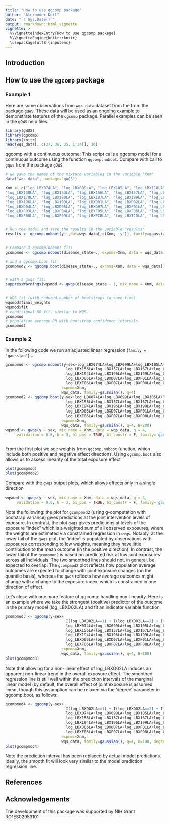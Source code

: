 ```yaml
---
title: "How to use qgcomp package"
author: "Alexander Keil"
date: "`r Sys.Date()`"
output: rmarkdown::html_vignette
vignette: >
  %\VignetteIndexEntry{How to use qgcomp package}
  %\VignetteEngine{knitr::knitr}
  \usepackage[utf8]{inputenc}
---
```


## Introduction

## How to use the `qgcomp` package

### Example 1

Here are some observations from  `wqs_data` dataset from the from the package `gQWS`. 
These data will be used as an ongoing example to demonstrate features of the
`qgcomp` package. Parallel examples can be seen in the `gQWS` help files.

```r
library(gWQS)
library(qgcomp)
library(knitr)
head(wqs_data[, c(37, 36, 35, 1:34)], 10)
```

qgcomp with a continuous outcome:
This script calls a qgcomp model for a continuous outcome using the function `qgcomp.noboot`.
Compare with call to `gqws` from the package `gQWS`.

```r

# we save the names of the mixture variables in the variable "Xnm"
data("wqs_data", package="gWQS")

Xnm <- c("log_LBX074LA", "log_LBX099LA", "log_LBX105LA", "log_LBX118LA",
"log_LBX138LA", "log_LBX153LA", "log_LBX156LA", "log_LBX157LA", "log_LBX167LA",
"log_LBX170LA", "log_LBX180LA", "log_LBX187LA", "log_LBX189LA", "log_LBX194LA",
"log_LBX196LA", "log_LBX199LA", "log_LBXD01LA", "log_LBXD02LA", "log_LBXD03LA",
"log_LBXD04LA", "log_LBXD05LA", "log_LBXD07LA", "log_LBXF01LA", "log_LBXF02LA",
"log_LBXF03LA", "log_LBXF04LA", "log_LBXF05LA", "log_LBXF06LA", "log_LBXF07LA",
"log_LBXF08LA", "log_LBXF09LA", "log_LBXPCBLA", "log_LBXTCDLA", "log_LBXHXCLA")


# Run the model and save the results in the variable "results"
results <- qgcomp.noboot(y~.,dat=wqs_data[,c(Xnm, 'y')], family=gaussian())


# Compare a qgcomp.noboot fit:
gcompmod <- qgcomp.noboot(disease_state~., expnms=Xnm, data = wqs_data[,c(Xnm, 'disease_state')], family=binomial(), q=4)

# and a qgcomp.boot fit:
gcompmod2 <- qgcomp.boot(disease_state~., expnms=Xnm, data = wqs_data[,c(Xnm, 'disease_state')], family=binomial(), q=4, B=200)


# with a gwqs fit:
suppressWarnings(wqsmod <- gwqs(disease_state ~ 1, mix_name = Xnm, data = wqs_data, q = 4, validation = 0.6, b = 3, b1_pos = F, b1_constr = F, family='binomial', seed=125))
     

# WQS fit (with reduced number of bootstraps to save time)
wqsmod$final_weights
wqsmod$fit
# conditional OR fit, similar to WQS
gcompmod
# population average RR with bootstrap confidence intervals
gcompmod2


```

### Example 2

In the following code we run an adjusted linear regression (`family = "gaussian"`)...

```r

gcompmod <- qgcomp.noboot(y~sex+log_LBX074LA+log_LBX099LA+log_LBX105LA+log_LBX118LA+log_LBX138LA+log_LBX153LA+
                           log_LBX156LA+log_LBX157LA+log_LBX167LA+log_LBX170LA+log_LBX180LA+log_LBX187LA+log_LBX189LA+
                           log_LBX194LA+log_LBX196LA+log_LBX199LA+log_LBXD01LA+log_LBXD02LA+log_LBXD03LA+log_LBXD04LA+
                           log_LBXD05LA+log_LBXD07LA+log_LBXF01LA+log_LBXF02LA+log_LBXF03LA+log_LBXF04LA+log_LBXF05LA+
                           log_LBXF06LA+log_LBXF07LA+log_LBXF08LA+log_LBXF09LA+log_LBXPCBLA+log_LBXTCDLA+log_LBXHXCLA,
                         expnms=Xnm,
                         wqs_data, family=gaussian(), q=4)
gcompmod2 <- qgcomp.boot(y~sex+log_LBX074LA+log_LBX099LA+log_LBX105LA+log_LBX118LA+log_LBX138LA+log_LBX153LA+
                           log_LBX156LA+log_LBX157LA+log_LBX167LA+log_LBX170LA+log_LBX180LA+log_LBX187LA+log_LBX189LA+
                           log_LBX194LA+log_LBX196LA+log_LBX199LA+log_LBXD01LA+log_LBXD02LA+log_LBXD03LA+log_LBXD04LA+
                           log_LBXD05LA+log_LBXD07LA+log_LBXF01LA+log_LBXF02LA+log_LBXF03LA+log_LBXF04LA+log_LBXF05LA+
                           log_LBXF06LA+log_LBXF07LA+log_LBXF08LA+log_LBXF09LA+log_LBXPCBLA+log_LBXTCDLA+log_LBXHXCLA,
                         expnms=Xnm,
                         wqs_data, family=gaussian(), q=4, B=200)
wqsmod <- gwqs(y ~ sex, mix_name = Xnm, data = wqs_data, q = 4, 
     validation = 0.6, b = 3, b1_pos = TRUE, b1_constr = F, family='gaussian', seed=125, plots=FALSE)
     

```

From the first plot we see weights from `qgcomp.noboot` function, which include both
positive and negative effect directions. Using `qgcomp.boot` also allows us to assess
linearity of the total exposure effect

```r
plot(gcompmod)
plot(gcompmod2)
```

Compare with the `gwqs` output plots, which allows effects only in a single direction

```r
wqsmod <- gwqs(y ~ sex, mix_name = Xnm, data = wqs_data, q = 4, 
     validation = 0.6, b = 3, b1_pos = TRUE, b1_constr = F, family='gaussian', seed=125, plots=TRUE)

```
Note the following: the plot for `gcompmod2` (using g-computation with bootstrap variance) gives predictions at the joint intervention levels of exposure. In contrast, the plot `gwqs` gives predictions at levels of the exposure "index" which is a weighted sum of all observed exposures, where the weights are estimated via constrained regression in `qwqs`. Notably, at the lower tail of the `qwqs` plot, the 'index' is populated by observations with exposures corresponding to low weights, meaning they have little contribution to the mean outcome (in the positive direction). In contrast, the lower tail of the `gcompmod2` is based on predicted risk at low joint exposures across all individuals. The two smoothed lines should not, in general, be expected to overlap. The `gcompmod2` plot reflects how population average outcomes are expected to change with joint exposure changes (on the quantile basis), whereas the `qwqs` reflects how average outcomes might change with a change to the exposure index, which is constrained in one direction of effect.

Let's close with one more feature of qgcomp: handling non-linearity. Here is an example where we take the strongest (positive) predictor of the outcome in the primary model (log_LBXD02LA) and fit an indicator variable function

```r

gcompmod3 <- qgcomp(y~sex+
                           I(log_LBXD02LA==1) + I(log_LBXD02LA==2) + I(log_LBXD02LA==3) +
                           log_LBX074LA+log_LBX099LA+log_LBX105LA+log_LBX118LA+log_LBX138LA+log_LBX153LA+
                           log_LBX156LA+log_LBX157LA+log_LBX167LA+log_LBX170LA+log_LBX180LA+log_LBX187LA+log_LBX189LA+
                           log_LBX194LA+log_LBX196LA+log_LBX199LA+log_LBXD01LA+log_LBXD03LA+log_LBXD04LA+
                           log_LBXD05LA+log_LBXD07LA+log_LBXF01LA+log_LBXF02LA+log_LBXF03LA+log_LBXF04LA+log_LBXF05LA+
                           log_LBXF06LA+log_LBXF07LA+log_LBXF08LA+log_LBXF09LA+log_LBXPCBLA+log_LBXTCDLA+log_LBXHXCLA,
                         expnms=Xnm,
                         wqs_data, family=gaussian(), q=4, B=100)
plot(gcompmod3)
```

Note that allowing for a non-linear effect of log_LBXD02LA induces an apparent non-linear trend in the overall exposure effect. The smoothed regression line is still well within the prediction intervals of the marginal linear model (by default, the overall effect of joint exposure is assumed linear, though this assumption can be relaxed via the 'degree' parameter in qgcomp.boot, as follows:

```r

gcompmod4 <- qgcomp(y~sex+
                           I(log_LBXD02LA==1) + I(log_LBXD02LA==2) + I(log_LBXD02LA==3) +
                           log_LBX074LA+log_LBX099LA+log_LBX105LA+log_LBX118LA+log_LBX138LA+log_LBX153LA+
                           log_LBX156LA+log_LBX157LA+log_LBX167LA+log_LBX170LA+log_LBX180LA+log_LBX187LA+log_LBX189LA+
                           log_LBX194LA+log_LBX196LA+log_LBX199LA+log_LBXD01LA+log_LBXD03LA+log_LBXD04LA+
                           log_LBXD05LA+log_LBXD07LA+log_LBXF01LA+log_LBXF02LA+log_LBXF03LA+log_LBXF04LA+log_LBXF05LA+
                           log_LBXF06LA+log_LBXF07LA+log_LBXF08LA+log_LBXF09LA+log_LBXPCBLA+log_LBXTCDLA+log_LBXHXCLA,
                         expnms=Xnm,
                         wqs_data, family=gaussian(), q=4, B=100, degree=2)
plot(gcompmod4)
```
Note the prediction interval has been replaced by actual model predictions. Ideally, the smooth fit will look very similar to the model prediction regression line.

## References


## Acknowledgements

The development of this package was supported by NIH Grant RO1ES02953101
